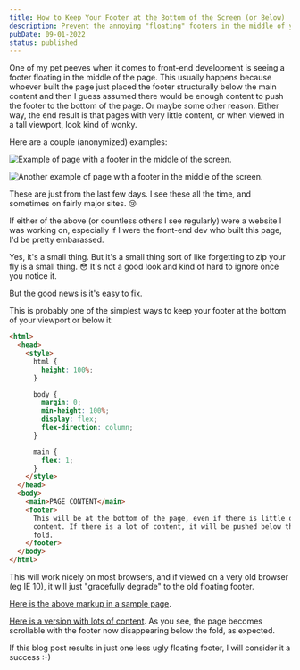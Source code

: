 ```yaml
---
title: How to Keep Your Footer at the Bottom of the Screen (or Below)
description: Prevent the annoying "floating" footers in the middle of your screen.
pubDate: 09-01-2022
status: published
---
```


One of my pet peeves when it comes to front-end development is seeing a footer floating in the middle of the page. This usually happens because whoever built the page just placed the footer structurally below the main content and then I guess assumed there would be enough content to push the footer to the bottom of the page. Or maybe some other reason. Either way, the end result is that pages with very little content, or when viewed in a tall viewport, look kind of wonky.

Here are a couple (anonymized) examples:

![Example of page with a footer in the middle of the screen.](/images/blog/how-to-keep-your-footer-at-the-bottom-of-the-screen-or-below/floating-footer-example-2-min.jpg)

![Another example of page with a footer in the middle of the screen.](/images/blog/how-to-keep-your-footer-at-the-bottom-of-the-screen-or-below/floating-footer-example-min.jpg)

These are just from the last few days. I see these all the time, and sometimes on fairly major sites. :cry:

If either of the above (or countless others I see regularly) were a website I was working on, especially if I were the front-end dev who built this page, I'd be pretty embarassed.

<Giphy
  src="https://giphy.com/embed/apowQdwqKcKPK"
  href="https://giphy.com/gifs/embarrassed-dog-apowQdwqKcKPK"
/>

Yes, it's a small thing. But it's a small thing sort of like forgetting to zip your fly is a small thing. :flushed: It's not a good look and kind of hard to ignore once you notice it.

But the good news is it's easy to fix.

This is probably one of the simplest ways to keep your footer at the bottom of your viewport or below it:

```html
<html>
  <head>
    <style>
      html {
        height: 100%;
      }

      body {
        margin: 0;
        min-height: 100%;
        display: flex;
        flex-direction: column;
      }

      main {
        flex: 1;
      }
    </style>
  </head>
  <body>
    <main>PAGE CONTENT</main>
    <footer>
      This will be at the bottom of the page, even if there is little or no page
      content. If there is a lot of content, it will be pushed below the page
      fold.
    </footer>
  </body>
</html>
```

This will work nicely on most browsers, and if viewed on a very old browser (eg IE 10), it will just "gracefully degrade" to the old floating footer.

[Here is the above markup in a sample page](/examples/full-height-footer-at-bottom-no-content.html).

[Here is a version with lots of content](/examples/full-height-footer-below-viewport-with-content.html). As you see, the page becomes scrollable with the footer now disappearing below the fold, as expected.

If this blog post results in just one less ugly floating footer, I will consider it a success :-)

